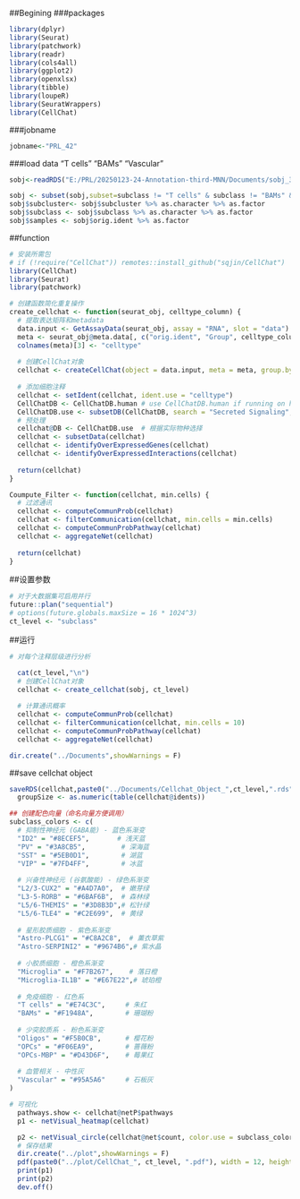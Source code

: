 ##Begining 
###packages

```r
library(dplyr)
library(Seurat)
library(patchwork)
library(readr)
library(cols4all)
library(ggplot2)
library(openxlsx)
library(tibble)
library(loupeR)
library(SeuratWrappers)
library(CellChat)
```

###jobname

```r
jobname<-"PRL_42"
```

###load data
"T cells"        "BAMs" "Vascular"
```r
sobj<-readRDS("E:/PRL/20250123-24-Annotation-third-MNN/Documents/sobj_3rd_cleaned.rds")

sobj <- subset(sobj,subset=subclass != "T cells" & subclass != "BAMs" & subclass != "Vascular")
sobj$subcluster<- sobj$subcluster %>% as.character %>% as.factor
sobj$subclass <- sobj$subclass %>% as.character %>% as.factor
sobj$samples <- sobj$orig.ident %>% as.factor
```
##function
```r
# 安装所需包
# if (!require("CellChat")) remotes::install_github("sqjin/CellChat")
library(CellChat)
library(Seurat)
library(patchwork)

# 创建函数简化重复操作
create_cellchat <- function(seurat_obj, celltype_column) {
  # 提取表达矩阵和metadata
  data.input <- GetAssayData(seurat_obj, assay = "RNA", slot = "data")
  meta <- seurat_obj@meta.data[, c("orig.ident", "Group", celltype_column,"samples")]
  colnames(meta)[3] <- "celltype"
  
  # 创建CellChat对象
  cellchat <- createCellChat(object = data.input, meta = meta, group.by = "celltype")
  
  # 添加细胞注释
  cellchat <- setIdent(cellchat, ident.use = "celltype")
  CellChatDB <- CellChatDB.human # use CellChatDB.human if running on human data
  CellChatDB.use <- subsetDB(CellChatDB, search = "Secreted Signaling", key = "annotation") # use Secreted Signaling
  # 预处理
  cellchat@DB <- CellChatDB.use  # 根据实际物种选择
  cellchat <- subsetData(cellchat)
  cellchat <- identifyOverExpressedGenes(cellchat)
  cellchat <- identifyOverExpressedInteractions(cellchat)
  
  return(cellchat)
}

Coumpute_Filter <- function(cellchat, min.cells) {
  # 过滤通讯
  cellchat <- computeCommunProb(cellchat)
  cellchat <- filterCommunication(cellchat, min.cells = min.cells)
  cellchat <- computeCommunProbPathway(cellchat)
  cellchat <- aggregateNet(cellchat)
  
  return(cellchat)
}
```

##设置参数
```r
# 对于大数据集可启用并行
future::plan("sequential")
# options(future.globals.maxSize = 16 * 1024^3)
ct_level <- "subclass"
```


##运行
```r
# 对每个注释层级进行分析

  cat(ct_level,"\n")
  # 创建CellChat对象
  cellchat <- create_cellchat(sobj, ct_level)
  
  # 计算通讯概率
  cellchat <- computeCommunProb(cellchat)
  cellchat <- filterCommunication(cellchat, min.cells = 10)
  cellchat <- computeCommunProbPathway(cellchat)
  cellchat <- aggregateNet(cellchat)
```


```r
dir.create("../Documents",showWarnings = F)
```
##save cellchat object
```r
saveRDS(cellchat,paste0("../Documents/Cellchat_Object_",ct_level,".rds"))
  groupSize <- as.numeric(table(cellchat@idents))
```



```r
## 创建配色向量（命名向量方便调用）
subclass_colors <- c(
  # 抑制性神经元 (GABA能) - 蓝色系渐变
  "ID2" = "#8ECEF5",       # 浅天蓝
  "PV" = "#3A8CB5",         # 深海蓝
  "SST" = "#5EB0D1",        # 湖蓝
  "VIP" = "#7FD4FF",        # 冰蓝
  
  # 兴奋性神经元 (谷氨酸能) - 绿色系渐变
  "L2/3-CUX2" = "#A4D7A0",  # 嫩芽绿
  "L3-5-RORB" = "#6BAF6B",  # 森林绿
  "L5/6-THEMIS" = "#3D8B3D",# 松针绿
  "L5/6-TLE4" = "#C2E699",  # 黄绿
  
  # 星形胶质细胞 - 紫色系渐变
  "Astro-PLCG1" = "#C8A2C8",  # 薰衣草紫
  "Astro-SERPINI2" = "#9674B6",# 紫水晶
  
  # 小胶质细胞 - 橙色系渐变
  "Microglia" = "#F7B267",    # 落日橙
  "Microglia-IL1B" = "#E67E22",# 琥珀橙
  
  # 免疫细胞 - 红色系
  "T cells" = "#E74C3C",     # 朱红
  "BAMs" = "#F1948A",        # 珊瑚粉
  
  # 少突胶质系 - 粉色系渐变
  "Oligos" = "#F5B0CB",      # 樱花粉
  "OPCs" = "#F06EA9",        # 蔷薇粉
  "OPCs-MBP" = "#D43D6F",    # 莓果红
  
  # 血管相关 - 中性灰
  "Vascular" = "#95A5A6"     # 石板灰
)
```




```r
# 可视化
  pathways.show <- cellchat@netP$pathways
  p1 <- netVisual_heatmap(cellchat)

  p2 <- netVisual_circle(cellchat@net$count, color.use = subclass_colors, vertex.weight = rowSums(cellchat@net$count), weight.scale = T, label.edge= F, title.name = "Number of interactions")
  # 保存结果
  dir.create("../plot",showWarnings = F)
  pdf(paste0("../plot/CellChat_", ct_level, ".pdf"), width = 12, height = 8)
  print(p1)
  print(p2)
  dev.off()
```
